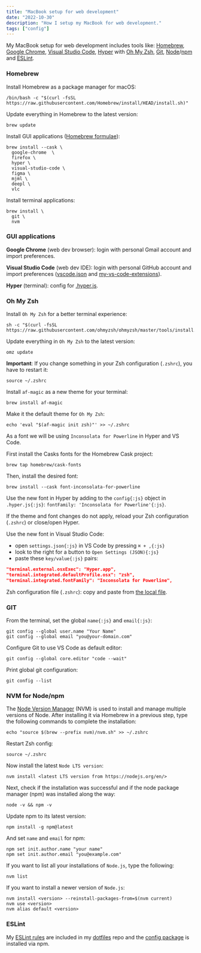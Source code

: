```yaml
---
title: "MacBook setup for web development"
date: "2022-10-30"
description: "How I setup my MacBook for web development."
tags: ["config"]
---
```


My MacBook setup for web development includes tools like: [Homebrew](https://brew.sh), [Google Chrome](https://www.google.com/chrome), [Visual Studio Code](https://code.visualstudio.com), [Hyper](https://hyper.is) with [Oh My Zsh](https://ohmyz.sh), [Git](https://git-scm.com), [Node](https://nodejs.org)/[npm](https://www.npmjs.com) and [ESLint](https://eslint.org).

### Homebrew

Install Homebrew as a package manager for macOS:

```shell title="Terminal"
/bin/bash -c "$(curl -fsSL https://raw.githubusercontent.com/Homebrew/install/HEAD/install.sh)"
```

Update everything in Homebrew to the latest version:

```shell title="Terminal"
brew update
```

Install GUI applications ([Homebrew formulae](https://formulae.brew.sh)):

```shell title="Terminal"
brew install --cask \
  google-chrome  \
  firefox \
  hyper \
  visual-studio-code \
  figma \
  mjml \
  deepl \
  vlc
```

Install terminal applications:

```shell title="Terminal"
brew install \
  git \
  nvm
```

### GUI applications

**Google Chrome** (web dev browser): login with personal Gmail account and import preferences.

**Visual Studio Code** (web dev IDE): login with personal GitHub account and import preferences ([vscode.json](https://github.com/eneax/dotfiles/blob/main/vscode.json) and [my-vs-code-extensions](https://github.com/eneax/dotfiles/blob/main/my-vs-code-extensions.md)).

**Hyper** (terminal): config for [.hyper.js](https://github.com/eneax/dotfiles/blob/main/.hyper.js).

### Oh My Zsh

Install `Oh My Zsh` for a better terminal experience:

```shell title="Terminal"
sh -c "$(curl -fsSL https://raw.githubusercontent.com/ohmyzsh/ohmyzsh/master/tools/install.sh)"
```

Update everything in `Oh My Zsh` to the latest version:

```shell title="Terminal"
omz update
```

**Important**: If you change something in your Zsh configuration (`.zshrc`), you have to restart it:

```shell title="Terminal"
source ~/.zshrc
```

Install `af-magic` as a new theme for your terminal:

```shell title="Terminal"
brew install af-magic
```

Make it the default theme for `Oh My Zsh`:

```shell title="Terminal"
echo 'eval "$(af-magic init zsh)"' >> ~/.zshrc
```

As a font we will be using `Inconsolata for Powerline` in Hyper and VS Code.

First install the Casks fonts for the Homebrew Cask project:

```shell title="Terminal"
brew tap homebrew/cask-fonts
```

Then, install the desired font:

```shell title="Terminal"
brew install --cask font-inconsolata-for-powerline
```

Use the new font in Hyper by adding to the `config{:js}` object in `.hyper.js{:js}`: `fontFamily: 'Inconsolata for Powerline'{:js}`.

If the theme and font changes do not apply, reload your Zsh configuration (`.zshrc`) or close/open Hyper.

Use the new font in Visual Studio Code:

- open `settings.json{:js}` in VS Code by pressing `⌘ + ,{:js}`
- look to the right for a button to `Open Settings (JSON){:js}`
- paste these `key/value{:js}` pairs:

```json
"terminal.external.osxExec": "Hyper.app",
"terminal.integrated.defaultProfile.osx": "zsh",
"terminal.integrated.fontFamily": "Inconsolata for Powerline",
```

Zsh configuration file (`.zshrc`): copy and paste from [the local file](https://github.com/eneax/dotfiles/blob/main/.zshrc).

### GIT

From the terminal, set the global `name{:js}` and `email{:js}`:

```shell title="Terminal"
git config --global user.name "Your Name"
git config --global email "you@your-domain.com"
```

Configure Git to use VS Code as default editor:

```shell title="Terminal"
git config --global core.editor "code --wait"
```

Print global git configuration:

```shell title="Terminal"
git config --list
```

### NVM for Node/npm

The [Node Version Manager](https://github.com/nvm-sh/nvm) (NVM) is used to install and manage multiple versions of Node. After installing it via Homebrew in a previous step, type the following commands to complete the installation:

```shell title="Terminal"
echo "source $(brew --prefix nvm)/nvm.sh" >> ~/.zshrc
```

Restart Zsh config:

```shell title="Terminal"
source ~/.zshrc
```

Now install the latest `Node LTS version`:

```shell title="Terminal"
nvm install <latest LTS version from https://nodejs.org/en/>
```

Next, check if the installation was successful and if the node package manager (npm) was installed along the way:

```shell title="Terminal"
node -v && npm -v
```

Update npm to its latest version:

```shell title="Terminal"
npm install -g npm@latest
```

And set `name` and `email` for npm:

```shell title="Terminal"
npm set init.author.name "your name"
npm set init.author.email "you@example.com"
```

If you want to list all your installations of `Node.js`, type the following:

```shell title="Terminal"
nvm list
```

If you want to install a newer version of `Node.js`:

```shell title="Terminal"
nvm install <version> --reinstall-packages-from=$(nvm current)
nvm use <version>
nvm alias default <version>
```

### ESLint

My [ESLint rules](https://github.com/eneax/dotfiles/blob/main/.eslintrc) are included in my [dotfiles](https://github.com/eneax/dotfiles) repo and the [config package](https://github.com/eneax/eslint-config-eneax) is installed via npm.
